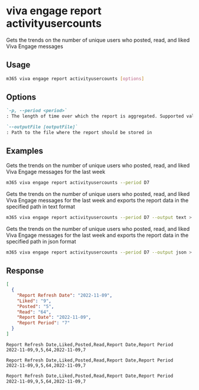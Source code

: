 
# viva engage report activityusercounts

Gets the trends on the number of unique users who posted, read, and liked Viva Engage messages

## Usage

```sh
m365 viva engage report activityusercounts [options]
```

## Options

```md definition-list
`-p, --period <period>`
: The length of time over which the report is aggregated. Supported values `D7`, `D30`, `D90`, `D180`.

`--outputFile [outputFile]`
: Path to the file where the report should be stored in
```

<Global />

## Examples

Gets the trends on the number of unique users who posted, read, and liked Viva Engage messages for the last week

```sh
m365 viva engage report activityusercounts --period D7
```

Gets the trends on the number of unique users who posted, read, and liked Viva Engage messages for the last week and exports the report data in the specified path in text format

```sh
m365 viva engage report activityusercounts --period D7 --output text > "activityusercounts.txt"
```

Gets the trends on the number of unique users who posted, read, and liked Viva Engage messages for the last week and exports the report data in the specified path in json format

```sh
m365 viva engage report activityusercounts --period D7 --output json > "activityusercounts.json"
```

## Response

<Tabs>
  <TabItem value="JSON">

  ```json
  [
    {
      "Report Refresh Date": "2022-11-09",
      "Liked": "9",
      "Posted": "5",
      "Read": "64",
      "Report Date": "2022-11-09",
      "Report Period": "7"
    }
  ]
  ```

  </TabItem>
  <TabItem value="Text">

  ```text
  Report Refresh Date,Liked,Posted,Read,Report Date,Report Period
  2022-11-09,9,5,64,2022-11-09,7
  ```

  </TabItem>
  <TabItem value="CSV">

  ```csv
  Report Refresh Date,Liked,Posted,Read,Report Date,Report Period
  2022-11-09,9,5,64,2022-11-09,7
  ```

  </TabItem>
  <TabItem value="Markdown">

  ```md
  Report Refresh Date,Liked,Posted,Read,Report Date,Report Period
  2022-11-09,9,5,64,2022-11-09,7
  ```

  </TabItem>
</Tabs>

